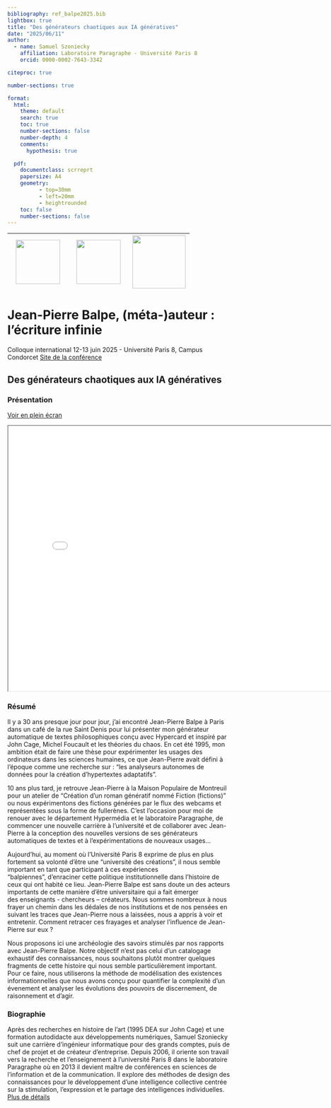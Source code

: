 ```yaml
---
bibliography: ref_balpe2025.bib
lightbox: true
title: "Des générateurs chaotiques aux IA génératives"
date: "2025/06/11"
author:
  - name: Samuel Szoniecky
    affiliation: Laboratoire Paragraphe - Université Paris 8
    orcid: 0000-0002-7643-3342

citeproc: true

number-sections: true

format: 
  html: 
    theme: default
    search: true
    toc: true
    number-sections: false
    number-depth: 4
    comments:
      hypothesis: true

  pdf: 
    documentclass: scrreprt
    papersize: A4    
    geometry:
          - top=30mm
          - left=20mm
          - heightrounded
    toc: false
    number-sections: false
---
```


| ![](docs/img/logo_paris8_Couleurs.png){height=100} | ![](docs/img/logo-para-outlines.png){height=100} | ![](balpe2025/qrcode_samszo.github.io.png){height=120} |
|-----------|-----------|-----------|


# Jean-Pierre Balpe, (méta-)auteur : l’écriture infinie

Colloque international 12-13 juin 2025 - Université Paris 8, Campus Condorcet
<a href="https://balpe2025.sciencesconf.org/" target="_blank">Site de la conférence</a>


## Des générateurs chaotiques aux IA génératives

### Présentation

[Voir en plein écran](balpe2025/slide.html)

```{=html}
<iframe width="800" height="600" src="balpe2025/slide.html" title="Support de présentation"></iframe>
```

### Résumé

Il y a 30 ans presque jour pour jour, j'ai encontré Jean-Pierre Balpe à Paris dans un café de la rue Saint Denis pour lui présenter mon générateur automatique de textes philosophiques conçu avec Hypercard et inspiré par John Cage, Michel Foucault et les théories du chaos. En cet été 1995, mon ambition était de faire une thèse pour expérimenter les usages des ordinateurs dans les sciences humaines, ce que Jean-Pierre avait défini à l'époque comme une recherche sur : "les analyseurs autonomes de données pour la création d'hypertextes adaptatifs".

10 ans plus tard, je retrouve Jean-Pierre à la Maison Populaire de Montreuil pour un atelier de "Création d’un roman génératif nommé Fiction (fictions)" ou nous expérimentons des fictions générées par le flux des webcams et représentées sous la forme de fullerènes. C'est l'occasion pour moi de renouer avec le département Hypermédia et le laboratoire Paragraphe, de commencer une nouvelle carrière à l'université et de collaborer avec Jean-Pierre à la conception des nouvelles versions de ses générateurs automatiques de textes et à l’expérimentations de nouveaux usages...

Aujourd'hui, au moment où l'Université Paris 8 exprime de plus en plus fortement sa volonté d'être une "université des créations", il nous semble important en tant que participant à ces expériences "balpiennes", d'enraciner cette politique institutionnelle dans l'histoire de ceux qui ont habité ce lieu. Jean-Pierre Balpe est sans doute un des acteurs importants de cette manière d’être universitaire qui a fait émerger des enseignants - chercheurs – créateurs. Nous sommes nombreux à nous frayer un chemin dans les dédales de nos institutions et de nos pensées en suivant les traces que Jean-Pierre nous a laissées, nous a appris à voir et entretenir. Comment retracer ces frayages et analyser l’influence de Jean-Pierre sur eux ?

Nous proposons ici une archéologie des savoirs stimulés par nos rapports avec Jean-Pierre Balpe. Notre objectif n’est pas celui d’un catalogage exhaustif des connaissances, nous souhaitons plutôt montrer quelques fragments de cette histoire qui nous semble particulièrement important. Pour ce faire, nous utiliserons la méthode de modélisation des existences informationnelles que nous avons conçu pour quantifier la complexité d'un évenement et analyser les évolutions des pouvoirs de discernement, de raisonnement et d'agir.

### Biographie

Après des recherches en histoire de l’art (1995 DEA sur John Cage) et une formation autodidacte aux développements numériques, Samuel Szoniecky suit une carrière d’ingénieur informatique pour des grands comptes, puis de chef de projet et de créateur d’entreprise. Depuis 2006, il oriente son travail vers la recherche et l’enseignement à l’université Paris 8 dans le laboratoire Paragraphe où en 2013 il devient maître de conférences en sciences de l’information et de la communication. Il explore des méthodes de design des connaissances pour le développement d’une intelligence collective centrée sur la stimulation, l’expression et le partage des intelligences individuelles. [Plus de détails](https://www.samszo.univ-paris8.fr/omk/s/fiches/page/cv "Plus de détails")